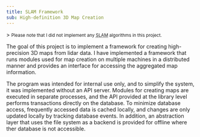 ```yaml
---
title: SLAM Framework
sub: High-definition 3D Map Creation
---
```


<Excerpt>
> <small>Please note that I did not implement any <abbr title="Simultaneous Localization and Mapping">SLAM</abbr> algorithms in this project.</small>

The goal of this project is to implement a framework for creating high-precision 3D maps from lidar data.
I have implemented a framework that runs modules used for map creation on multiple machines in a distributed manner and provides an interface for accessing the aggregated map information.
</Excerpt>

The program was intended for internal use only, and to simplify the system, it was implemented without an API server.
Modules for creating maps are executed in separate processes, and the API provided at the library level performs transactions directly on the database.
To minimize database access, frequently accessed data is cached locally, and changes are only updated locally by tracking database events.
In addition, an abstraction layer that uses the file system as a backend is provided for offline where ther database is not accessible.
